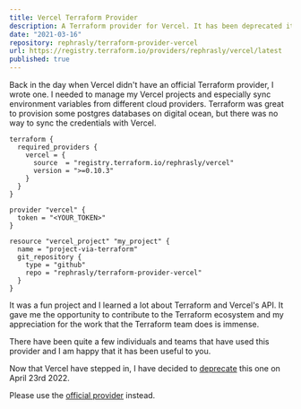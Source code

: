 ```yaml
---
title: Vercel Terraform Provider
description: A Terraform provider for Vercel. It has been deprecated it when Vercel rolled out their official provider.
date: "2021-03-16"
repository: rephrasly/terraform-provider-vercel
url: https://registry.terraform.io/providers/rephrasly/vercel/latest
published: true
---
```


Back in the day when Vercel didn't have an official Terraform provider, I wrote one.
I needed to manage my Vercel projects and especially sync environment variables from different cloud providers.
Terraform was great to provision some postgres databases on digital ocean, but there was no way to sync the credentials with Vercel.

```hcl
terraform {
  required_providers {
    vercel = {
      source  = "registry.terraform.io/rephrasly/vercel"
      version = ">=0.10.3"
    }
  }
}

provider "vercel" {
  token = "<YOUR_TOKEN>"
}

resource "vercel_project" "my_project" {
  name = "project-via-terraform"
  git_repository {
    type = "github"
    repo = "rephrasly/terraform-provider-vercel"
  }
}
```

It was a fun project and I learned a lot about Terraform and Vercel's API.
It gave me the opportunity to contribute to the Terraform ecosystem and my appreciation for the work that the Terraform team does is immense.

There have been quite a few individuals and teams that have used this provider and I am happy that it has been useful to you.

Now that Vercel have stepped in, I have decided to [deprecate](https://twitter.com/rephrasly_/status/1517759708983177218) this one on April 23rd 2022.

Please use the [official provider](https://registry.terraform.io/providers/vercel/vercel/latest) instead.
